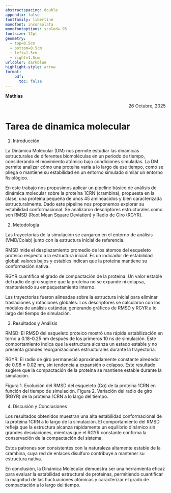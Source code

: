 ```yaml
---
abstractspacing: double
appendix: false
fontfamily: libertine
monofont: inconsolata
monofontoptions: scaled=.95
fontsize: 12pt
geometry: 
  - top=0.5cm
  - bottom=0.5cm
  - left=1.5cm
  - right=1.5cm
urlcolor: darkblue
highlight-style: arrow
format: 
    pdf:
      toc: false
---
```


<div style="text-align: left;">
**Mathias**
</div>
<div style="text-align: right;">
26 Octubre, 2025
</div>

# Tarea de dinamica molecular

1. Introducción

La Dinámica Molecular (DM) nos permite estudiar las dinamicas estructurales de diferentes biomoléculas en un periodo de tiempo, considerando el movimiento atómico bajo condiciones simuladas. La DM permite analizar cómo una proteína varia a lo largo de ese tiempo, como se pliega o mantiene su estabilidad en un entorno simulado similar un entorno fisiológico.

En este trabajo nos propusimos aplicar un pipeline básico de análisis de dinámica molecular sobre la proteína 1CRN (crambina), propuesta en la clase, una proteína pequeña de unos 45 aminoacidos y bien caracterizada estructuralmente. Dado este pipeline nos proponemos explorar su estabilidad conformacional. Se analizaron descriptores estructurales como son RMSD (Root Mean Square Deviation) y Radio de Giro (RGYR).

2. Metodología

Las trayectorias de la simulación se cargaron en el entorno de análisis (VMD/Colab) junto con la estructura inicial de referencia.

RMSD mide el desplazamiento promedio de los átomos del esqueleto proteico respecto a la estructura inicial. Es un indicador de estabilidad global: valores bajos y estables indican que la proteína mantiene su conformación nativa.

RGYR cuantifica el grado de compactación de la proteína. Un valor estable del radio de giro sugiere que la proteína no se expande ni colapsa, manteniendo su empaquetamiento interno.

Las trayectorias fueron alineadas sobre la estructura inicial para eliminar traslaciones y rotaciones globales. Los descriptores se calcularon con los módulos de análisis estándar, generando gráficos de RMSD y RGYR a lo largo del tiempo de simulación.

3. Resultados y Análisis

RMSD: El RMSD del esqueleto proteico mostró una rápida estabilización en torno a 0.18–0.25 nm después de los primeros 10 ns de simulación. Este comportamiento indica que la estructura alcanza un estado estable y no presenta grandes reorganizaciones estructurales durante la trayectoria.

RGYR: El radio de giro permaneció aproximadamente constante alrededor de 0.98 ± 0.02 nm, sin tendencia a expansión o colapso. Este resultado sugiere que la compactación de la proteína se mantiene estable durante la simulación.

Figura 1. Evolución del RMSD del esqueleto (Cα) de la proteína 1CRN en función del tiempo de simulación.
Figura 2. Variación del radio de giro (RGYR) de la proteína 1CRN a lo largo del tiempo.

4. Discusión y Conclusiones

Los resultados obtenidos muestran una alta estabilidad conformacional de la proteína 1CRN a lo largo de la simulación. El comportamiento del RMSD refleja que la estructura alcanza rápidamente un equilibrio dinámico sin grandes desviaciones, mientras que el RGYR constante confirma la conservación de la compactación del sistema.

Estos patrones son consistentes con la naturaleza altamente estable de la crambina, cuya red de enlaces disulfuro contribuye a mantener su estructura nativa.

En conclusión, la Dinámica Molecular demuestra ser una herramienta eficaz para evaluar la estabilidad estructural de proteínas, permitiendo cuantificar la magnitud de las fluctuaciones atómicas y caracterizar el grado de compactación a lo largo del tiempo.